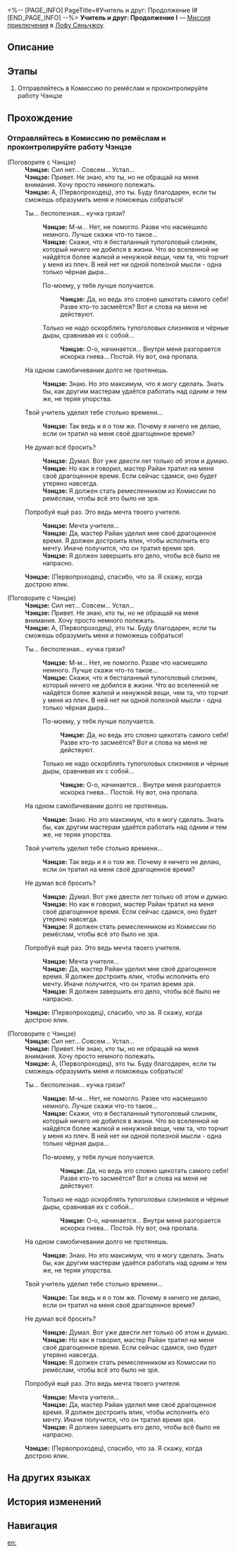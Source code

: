 <%-- [PAGE_INFO]
PageTitle=#Учитель и друг: Продолжение I#
[END_PAGE_INFO] --%>
{{Дополнить|Диалоги.}}
{{Миссия Инфобокс
|id              = 2020404
|Название        = 
|Изображение     = Миссия Учитель и друг Продолжение I.png
|Тип             = Миссия приключения
|Событие         = 
|Глава           = 
|Условия         = Завершите миссию [[Миссия приключения]] «[[Учитель и друг: Продолжение I]]» и дождитесь ежедневного [[Обновление сервера|обновления сервера]]
|Персонажи       = Первопроходец; Чэнцзе
|СтартЛокация    = [[Лофу Сяньчжоу]] — [[Комиссия по ремёслам]]
|Мир             = Лофу Сяньчжоу
|Предыдущая      = 
|Следующая       = 
|Награды         = Кредиты*10 000
}}
'''Учитель и друг: Продолжение I''' — [[Миссия приключения]] в [[Лофу Сяньчжоу]].

==Описание==
{{Описание|<!--официальное описание из Перекрёстка судеб-->}}

==Этапы==
# Отправляйтесь в Комиссию по ремёслам и проконтролируйте работу Чэнцзе

==Прохождение==
{{Дополнить}}
{{Диалог Конец}}

===Отправляйтесь в Комиссию по ремёслам и проконтролируйте работу Чэнцзе===
{{Описание миссии|тип=Миссия приключения|локация=Комиссия по ремёслам|Мастер Чэнцзе полон решимости завершить проект учителя Райана, и он просит проконтролировать его работу. Вы не до конца понимаете, что от вас требуется, но нужно пойти и всё разузнать.<br />Потребность в стороннем контроле многое говорит о человеке.}}
{{Диалог Начало}}

;(Поговорите с Чэнцзе)
:'''Чэнцзе:''' Сил нет... Совсем... Устал...
:'''Чэнцзе:''' Привет. Не знаю, кто ты, но не обращай на меня внимания. Хочу просто немного полежать.
:'''Чэнцзе:''' А, (Первопроходец), это ты. Буду благодарен, если ты сможешь образумить меня и поможешь собраться!
:{{Диалог|Стрелка}} Ты... бесполезная... кучка грязи?
::'''Чэнцзе:''' М-м... Нет, не помогло. Разве что насмешило немного. Лучше скажи что-то такое...
::'''Чэнцзе:''' Скажи, что я бесталанный тупоголовый слизняк, который ничего не добился в жизни. Что во вселенной не найдётся более жалкой и ненужной вещи, чем та, что торчит у меня из плеч. В ней нет ни одной полезной мысли - одна только чёрная дыра...
::{{Диалог|Стрелка}} По-моему, у тебя лучше получается.
:::'''Чэнцзе:''' Да, но ведь это словно щекотать самого себя! Разве кто-то засмеётся? Вот и слова на меня не действуют.
::{{Диалог|Стрелка}} Только не надо оскорблять тупоголовых слизняков и чёрные дыры, сравнивая их с собой...
:::'''Чэнцзе:''' О-о, начинается... Внутри меня разгорается искорка гнева... Постой. Ну вот, она пропала.
:{{Диалог|Стрелка}} На одном самобичевании долго не протянешь.
::'''Чэнцзе:''' Знаю. Но это максимум, что я могу сделать. Знать бы, как другим мастерам удаётся работать над одним и тем же, не теряя упорства.
:{{Диалог|Стрелка}} Твой учитель уделил тебе столько времени...
::'''Чэнцзе:''' Так ведь и я о том же. Почему я ничего не делаю, если он тратил на меня своё драгоценное время?
:{{Диалог|Стрелка}} Не думал всё бросить?
::'''Чэнцзе:''' Думал. Вот уже двести лет только об этом и думаю.
::'''Чэнцзе:''' Но как я говорил, мастер Райан тратил на меня своё драгоценное время. Если сейчас сдамся, оно будет утеряно навсегда.
::'''Чэнцзе:''' Я должен стать ремесленником из Комиссии по ремёслам, чтобы всё это было не зря.
:{{Диалог|Стрелка}} Попробуй ещё раз. Это ведь мечта твоего учителя.
::'''Чэнцзе:''' Мечта учителя...
::'''Чэнцзе:''' Да, мастер Райан уделил мне своё драгоценное время. Я должен достроить ялик, чтобы исполнить его мечту. Иначе получится, что он тратил время зря.
::'''Чэнцзе:''' Я должен завершить его дело, чтобы всё было не напрасно.
:'''Чэнцзе:''' (Первопроходец), спасибо, что за{{MC|ж=шла|м=шёл}}. Я скажу, когда дострою ялик.

;(Поговорите с Чэнцзе)
:'''Чэнцзе:''' Сил нет... Совсем... Устал...
:'''Чэнцзе:''' Привет. Не знаю, кто ты, но не обращай на меня внимания. Хочу просто немного полежать.
:'''Чэнцзе:''' А, (Первопроходец), это ты. Буду благодарен, если ты сможешь образумить меня и поможешь собраться!
:{{Диалог|Стрелка}} Ты... бесполезная... кучка грязи?
::'''Чэнцзе:''' М-м... Нет, не помогло. Разве что насмешило немного. Лучше скажи что-то такое...
::'''Чэнцзе:''' Скажи, что я бесталанный тупоголовый слизняк, который ничего не добился в жизни. Что во вселенной не найдётся более жалкой и ненужной вещи, чем та, что торчит у меня из плеч. В ней нет ни одной полезной мысли - одна только чёрная дыра...
::{{Диалог|Стрелка}} По-моему, у тебя лучше получается.
:::'''Чэнцзе:''' Да, но ведь это словно щекотать самого себя! Разве кто-то засмеётся? Вот и слова на меня не действуют.
::{{Диалог|Стрелка}} Только не надо оскорблять тупоголовых слизняков и чёрные дыры, сравнивая их с собой...
:::'''Чэнцзе:''' О-о, начинается... Внутри меня разгорается искорка гнева... Постой. Ну вот, она пропала.
:{{Диалог|Стрелка}} На одном самобичевании долго не протянешь.
::'''Чэнцзе:''' Знаю. Но это максимум, что я могу сделать. Знать бы, как другим мастерам удаётся работать над одним и тем же, не теряя упорства.
:{{Диалог|Стрелка}} Твой учитель уделил тебе столько времени...
::'''Чэнцзе:''' Так ведь и я о том же. Почему я ничего не делаю, если он тратил на меня своё драгоценное время?
:{{Диалог|Стрелка}} Не думал всё бросить?
::'''Чэнцзе:''' Думал. Вот уже двести лет только об этом и думаю.
::'''Чэнцзе:''' Но как я говорил, мастер Райан тратил на меня своё драгоценное время. Если сейчас сдамся, оно будет утеряно навсегда.
::'''Чэнцзе:''' Я должен стать ремесленником из Комиссии по ремёслам, чтобы всё это было не зря.
:{{Диалог|Стрелка}} Попробуй ещё раз. Это ведь мечта твоего учителя.
::'''Чэнцзе:''' Мечта учителя...
::'''Чэнцзе:''' Да, мастер Райан уделил мне своё драгоценное время. Я должен достроить ялик, чтобы исполнить его мечту. Иначе получится, что он тратил время зря.
::'''Чэнцзе:''' Я должен завершить его дело, чтобы всё было не напрасно.
:'''Чэнцзе:''' (Первопроходец), спасибо, что за{{MC|ж=шла|м=шёл}}. Я скажу, когда дострою ялик.

;(Поговорите с Чэнцзе)
:'''Чэнцзе:''' Сил нет... Совсем... Устал...
:'''Чэнцзе:''' Привет. Не знаю, кто ты, но не обращай на меня внимания. Хочу просто немного полежать.
:'''Чэнцзе:''' А, (Первопроходец), это ты. Буду благодарен, если ты сможешь образумить меня и поможешь собраться!
:{{Диалог|Стрелка}} Ты... бесполезная... кучка грязи?
::'''Чэнцзе:''' М-м... Нет, не помогло. Разве что насмешило немного. Лучше скажи что-то такое...
::'''Чэнцзе:''' Скажи, что я бесталанный тупоголовый слизняк, который ничего не добился в жизни. Что во вселенной не найдётся более жалкой и ненужной вещи, чем та, что торчит у меня из плеч. В ней нет ни одной полезной мысли - одна только чёрная дыра...
::{{Диалог|Стрелка}} По-моему, у тебя лучше получается.
:::'''Чэнцзе:''' Да, но ведь это словно щекотать самого себя! Разве кто-то засмеётся? Вот и слова на меня не действуют.
::{{Диалог|Стрелка}} Только не надо оскорблять тупоголовых слизняков и чёрные дыры, сравнивая их с собой...
:::'''Чэнцзе:''' О-о, начинается... Внутри меня разгорается искорка гнева... Постой. Ну вот, она пропала.
:{{Диалог|Стрелка}} На одном самобичевании долго не протянешь.
::'''Чэнцзе:''' Знаю. Но это максимум, что я могу сделать. Знать бы, как другим мастерам удаётся работать над одним и тем же, не теряя упорства.
:{{Диалог|Стрелка}} Твой учитель уделил тебе столько времени...
::'''Чэнцзе:''' Так ведь и я о том же. Почему я ничего не делаю, если он тратил на меня своё драгоценное время?
:{{Диалог|Стрелка}} Не думал всё бросить?
::'''Чэнцзе:''' Думал. Вот уже двести лет только об этом и думаю.
::'''Чэнцзе:''' Но как я говорил, мастер Райан тратил на меня своё драгоценное время. Если сейчас сдамся, оно будет утеряно навсегда.
::'''Чэнцзе:''' Я должен стать ремесленником из Комиссии по ремёслам, чтобы всё это было не зря.
:{{Диалог|Стрелка}} Попробуй ещё раз. Это ведь мечта твоего учителя.
::'''Чэнцзе:''' Мечта учителя...
::'''Чэнцзе:''' Да, мастер Райан уделил мне своё драгоценное время. Я должен достроить ялик, чтобы исполнить его мечту. Иначе получится, что он тратил время зря.
::'''Чэнцзе:''' Я должен завершить его дело, чтобы всё было не напрасно.
:'''Чэнцзе:''' (Первопроходец), спасибо, что за{{MC|ж=шла|м=шёл}}. Я скажу, когда дострою ялик.
{{Диалог Конец}}

==На других языках==
{{На других языках
|en   = A Teacher and a Friend: Interlude
|zhs  = 亦师亦友•承
|zht  = 亦師亦友•承
|ja   = 師であり、友であり・承
|ko   = 스승이자 벗•계승
|es   = Un maestro y un amigo (continuación I)
|fr   = Professeur et ami&nbsp;: Interlude
|ru   = Учитель и друг: Продолжение I
|th   = เป็นทั้งครูและเพื่อน: ภาคต่อ
|vi   = Vừa Thầy Vừa Bạn-Tiếp
|de   = Ein Lehrer und ein Freund: Fortsetzung I
|id   = Guru dan Teman: Bersambung
|pt   = Um Professor e um Colega: Interlúdio
}}

==История изменений==
{{История изменений|3.5}}

==Навигация==
{{Миссия приключения Навбокс|Глава }}

[[en:]]

